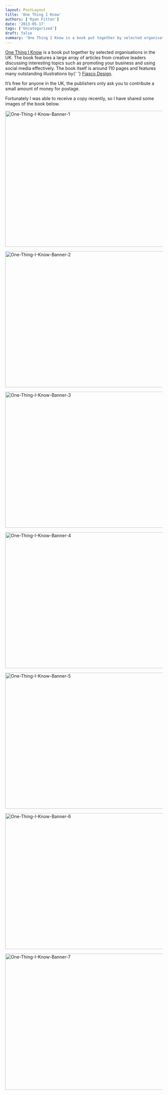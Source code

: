 ```yaml
---
layout: PostLayout
title: 'One Thing I Know'
authors: ['Ryan Fitton']
date: '2013-05-17'
tags: ['Uncategorized']
draft: false
summary: 'One Thing I Know is a book put together by selected organisations in the UK. The book features a large array of articles from creative leaders discussing interesting topics such as promoting your business and using social media&nbsp;effectively.&nbsp; The book itself is around 110 pages and features many outstanding illustrations by Fiasco Design. It&amp;#8217;s free [&amp;hellip;]'
---
```


<p>
  <a href="http://www.onethingiknow.co.uk/book/">One Thing I Know</a> is a book put together by
  selected organisations in the UK. The book features a large array of articles from creative
  leaders discussing interesting topics such as promoting your business and using social media
  effectively. The book itself is around 110 pages and features many outstanding illustrations by{' '}
  <a href="http://fiascodesign.co.uk/">Fiasco Design</a>.
</p>
<p>
  It&#8217;s free for anyone in the UK, the publishers only ask you to contribute a small amount of
  money for postage.
</p>
<p>
  Fortunately I was able to receive a copy recently, so I have shared some images of the book below.
</p>
<p>
  <img
    loading="lazy"
    src="/static/img/blog/2013/05/One-Thing-I-Know-Banner-1.jpg"
    alt="One-Thing-I-Know-Banner-1"
    width="650"
    height="433"
  />
</p>
<p>
  <img
    loading="lazy"
    src="/static/img/blog/2013/05/One-Thing-I-Know-Banner-2.jpg"
    alt="One-Thing-I-Know-Banner-2"
    width="650"
    height="433"
  />
</p>
<p>
  <img
    loading="lazy"
    src="/static/img/blog/2013/05/One-Thing-I-Know-Banner-3.jpg"
    alt="One-Thing-I-Know-Banner-3"
    width="650"
    height="433"
  />
</p>
<p>
  <img
    loading="lazy"
    src="/static/img/blog/2013/05/One-Thing-I-Know-Banner-4.jpg"
    alt="One-Thing-I-Know-Banner-4"
    width="650"
    height="433"
  />
</p>
<p>
  <img
    loading="lazy"
    src="/static/img/blog/2013/05/One-Thing-I-Know-Banner-5.jpg"
    alt="One-Thing-I-Know-Banner-5"
    width="650"
    height="433"
  />
</p>
<p>
  <img
    loading="lazy"
    src="/static/img/blog/2013/05/One-Thing-I-Know-Banner-6.jpg"
    alt="One-Thing-I-Know-Banner-6"
    width="650"
    height="433"
  />
</p>
<p>
  <img
    loading="lazy"
    src="/static/img/blog/2013/05/One-Thing-I-Know-Banner-7.jpg"
    alt="One-Thing-I-Know-Banner-7"
    width="650"
    height="433"
  />
</p>
